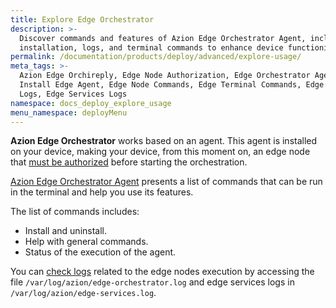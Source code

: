 ```yaml
---
title: Explore Edge Orchestrator
description: >-
  Discover commands and features of Azion Edge Orchestrator Agent, including
  installation, logs, and terminal commands to enhance device functioning.
permalink: /documentation/products/deploy/advanced/explore-usage/
meta_tags: >-
  Azion Edge Orchireply, Edge Node Authorization, Edge Orchestrator Agent,
  Install Edge Agent, Edge Node Commands, Edge Terminal Commands, Edge Node
  Logs, Edge Services Logs
namespace: docs_deploy_explore_usage
menu_namespace: deployMenu
---
```



**Azion Edge Orchestrator** works based on an agent. This agent is installed on your device, making your device, from this moment on, an edge node that [must be authorized](/en/documentation/products/guides/deploy/authorize-an-edge-node/) before starting the orchestration.

[Azion Edge Orchestrator Agent](/en/documentation/products/guides/deploy/install-orchestrator-agent/) presents a list of commands that can be run in the terminal and help you use its features.

The list of commands includes: 

- Install and uninstall.
- Help with general commands.
- Status of the execution of the agent.

<LinkButton link="/en/documentation/products/deploy/edge-orchestrator/edge-node/#agent-commands-and-options" label="Go to edge orchestrator agent's commands reference" severity="secondary" target="_blank" />

You can [check logs](/en/documentation/products/guides/deploy/watch-logs/) related to the edge nodes execution by accessing the file `/var/log/azion/edge-orchestrator.log` and edge services logs in `/var/log/azion/edge-services.log`.


